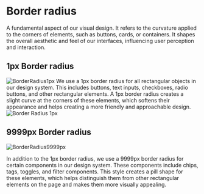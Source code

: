 

<Meta title="Foundations/Border radius" />

# Border radius 
A fundamental aspect of our visual design. 
It refers to the curvature applied to the corners of elements, such as buttons, cards, or containers. 
It shapes the overall aesthetic and feel of our interfaces, influencing user perception and interaction.  

## 1px Border radius 
<img src={BorderRadius1px} alt="BorderRadius1px" /> 
We use a 1px border radius for all rectangular objects in our design system.
This includes buttons, text inputs, checkboxes, radio buttons, and other rectangular elements. 
A 1px border radius creates a slight curve at the corners of these elements, which softens their appearance and helps creating a more friendly and approachable design. 

<img src={BorderRadius1px} alt="Border Radius 1px" />   

## 9999px Border radius 
<img src={BorderRadius9999px} alt="BorderRadius9999px" /> 

In addition to the 1px border radius, we use a 9999px border radius for certain components in our design system. 
These components include chips, tags, toggles, and filter components. 
This style creates a pill shape for these elements, which helps distinguish them from other rectangular elements on the page and makes them more visually appealing. 
